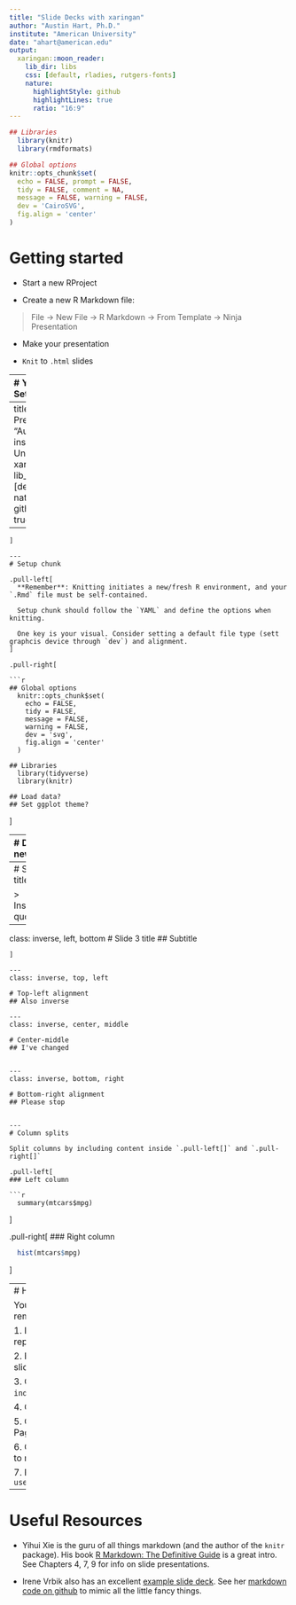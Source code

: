 ```yaml
---
title: "Slide Decks with xaringan"
author: "Austin Hart, Ph.D."
institute: "American University"
date: "ahart@american.edu"
output:
  xaringan::moon_reader:
    lib_dir: libs
    css: [default, rladies, rutgers-fonts]
    nature:
      highlightStyle: github
      highlightLines: true
      ratio: "16:9"
---
```



```r
## Libraries
  library(knitr)
  library(rmdformats)

## Global options
knitr::opts_chunk$set(
  echo = FALSE, prompt = FALSE,
  tidy = FALSE, comment = NA,
  message = FALSE, warning = FALSE,
  dev = 'CairoSVG',
  fig.align = 'center'
)
```

# Getting started

- Start a new RProject  

- Create a new R Markdown file: 

> File -> New File -> R Markdown -> From Template -> Ninja Presentation  

- Make your presentation   

- `Knit` to `.html` slides


---
# YAML options
## Set your metadata

.pull-left[
Specify the `xaringan` template, which will `knit` to a `.html` slide deck. 

Specify standard or custom `css` formats. Run `names(xaringan:::list_css())` to see options.
]
.pull-right[

```yaml
---
title: "xaringan Presentations"
author: "Austin Hart, Ph.D."
institute: "American University"
output:
  xaringan::moon_reader:
    lib_dir: libs
    css: [default, fc, fc-fonts]
    nature:
      highlightStyle: github
      highlightLines: true
      ratio: "16:9"
---
```
]

---
# Setup chunk

.pull-left[
  **Remember**: Knitting initiates a new/fresh R environment, and your `.Rmd` file must be self-contained.
  
  Setup chunk should follow the `YAML` and define the options when knitting.
  
  One key is your visual. Consider setting a default file type (sett graphcis device through `dev`) and alignment.
]

.pull-right[

```r
## Global options
  knitr::opts_chunk$set(
    echo = FALSE, 
    tidy = FALSE,
    message = FALSE, 
    warning = FALSE,
    dev = 'svg',
    fig.align = 'center'
  )

## Libraries
  library(tidyverse)
  library(knitr)

## Load data?
## Set ggplot theme?
```
]


---
# Defining new slides

.pull-left[
- Initiate new slide using:  `---`

- Titles are level-1 headers: `# Title`

- Class: `inverse` for dark

- Alignment:  

  - Vertical: `bottom`, `middle`, `top`  
  - Horizontal: `left`, `center`, `right`  
]

.pull-right[
```r

# Title of Slide 1

- Roadmap
- Materials

---
# Slide 2 title

  > Inspirational quote.

---
class: inverse, left, bottom
# Slide 3 title
## Subtitle

```
]

---
class: inverse, top, left

# Top-left alignment
## Also inverse

---
class: inverse, center, middle

# Center-middle
## I've changed


---
class: inverse, bottom, right  

# Bottom-right alignment  
## Please stop


---
# Column splits

Split columns by including content inside `.pull-left[]` and `.pull-right[]`

.pull-left[
### Left column

```r
  summary(mtcars$mpg)
```
]

.pull-right[
### Right column

```r
  hist(mtcars$mpg)
```
]

---
# Hosting with ghpages

You can host your slides remotely on github!

1. Initiate and clone a repository.  

2. Build and compile your slides.  

3. CRITICAL: name the deck `index.html`.  

4. Commit and push to github.  

5. On github, go to Settings -> Pages.  

6. Change "Branch" from none to master. Click save.  

7. Find your slides at: `user_name.github.io/repo_name`

---
# Useful Resources

- Yihui Xie is the guru of all things markdown (and the author of the `knitr` package). His book [R Markdown: The Definitive Guide](https://bookdown.org/yihui/rmarkdown/)  is a great intro. See Chapters 4, 7, 9 for info on slide presentations.

- Irene Vrbik also has an excellent [example slide deck](https://irene.vrbik.ok.ubc.ca/slides/NHSRxaringan.html#1). See her [markdown code on github](https://github.com/vrbiki/learning-xaringan/blob/master/NHSRxaringan.Rmd) to mimic all the little fancy things.

